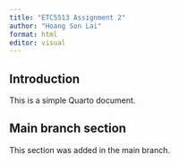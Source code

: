 ```yaml
---
title: "ETC5513 Assignment 2"
author: "Hoang Son Lai"
format: html
editor: visual
---
```


## Introduction

This is a simple Quarto document.

## Main branch section

This section was added in the main branch.